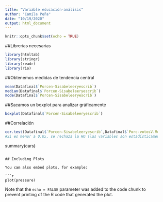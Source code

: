 ---
title: "Variable educación-análisis"
author: "Camila Peña"
date: "10/19/2020"
output: html_document
---

```{r setup, include=FALSE}
knitr::opts_chunk$set(echo = TRUE)
```

##Librerías necesarias
```{r}
library(htmltab)
library(stringr)
library(readr) 
library(rio)
```

##Obtenemos medidas de tendencia central 

```{r}
mean(Datafinal$`Porcen-Sisabeleeryescrib`)
median(Datafinal$`Porcen-Sisabeleeryescrib`)
mode(Datafinal$`Porcen-Sisabeleeryescrib`)
```

##Sacamos un boxplot para analizar gráficamente 

```{r}
boxplot(Datafinal$`Porcen-Sisabeleeryescrib`)
```

##Correlación

```{r}
cor.test(Datafinal$`Porcen-Sisabeleeryescrib`,Datafinal$`Porc-votosV.Mendoza`)
#Si es menor a 0.05, se rechaza la HO (las variables son estadísticamente independientes).
```

summary(cars)
```

## Including Plots

You can also embed plots, for example:

```{r pressure, echo=FALSE}
plot(pressure)
```

Note that the `echo = FALSE` parameter was added to the code chunk to prevent printing of the R code that generated the plot.
